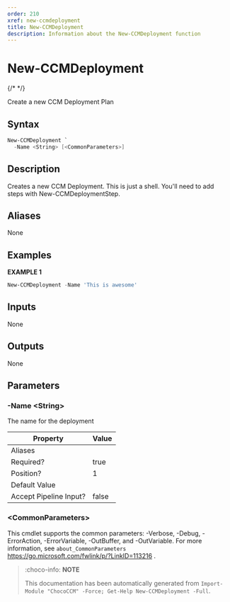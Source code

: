 ```yaml
---
order: 210
xref: new-ccmdeployment
title: New-CCMDeployment
description: Information about the New-CCMDeployment function
---
```


# New-CCMDeployment

{/* <!-- This documentation is automatically generated from /New-CCMDeployment.ps1 using GenerateDocs.ps1. Contributions are welcome at the original location(s). --> */}

Create a new CCM Deployment Plan

## Syntax

~~~powershell
New-CCMDeployment `
  -Name <String> [<CommonParameters>]
~~~

## Description

Creates a new CCM Deployment. This is just a shell. You'll need to add steps with New-CCMDeploymentStep.


## Aliases

None

## Examples

 **EXAMPLE 1**

~~~powershell
New-CCMDeployment -Name 'This is awesome'

~~~

## Inputs

None

## Outputs

None

## Parameters

###  -Name &lt;String&gt;
The name for the deployment

Property               | Value
---------------------- | -----
Aliases                |
Required?              | true
Position?              | 1
Default Value          |
Accept Pipeline Input? | false

### &lt;CommonParameters&gt;

This cmdlet supports the common parameters: -Verbose, -Debug, -ErrorAction, -ErrorVariable, -OutBuffer, and -OutVariable. For more information, see `about_CommonParameters` https://go.microsoft.com/fwlink/p/?LinkID=113216 .



<Xref title="Function Reference" value="chococcm-functions" />

> :choco-info: **NOTE**
>
> This documentation has been automatically generated from `Import-Module "ChocoCCM" -Force; Get-Help New-CCMDeployment -Full`.
